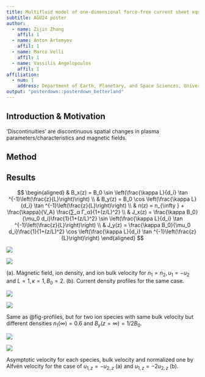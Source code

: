 ```yaml
---
title: Multifluid model of one-dimensional force-free current sheet equilibrium
subtitle: AGU24 poster
author:
  - name: Zijin Zhang
    affil: 1
  - name: Anton Artemyev
    affil: 1
  - name: Marco Velli
    affil: 1
  - name: Vassilis Angelopoulos
    affil: 1
affiliation:
  - num: 1
    address: Department of Earth, Planetary, and Space Sciences, University of California, Los Angeles
output: "posterdown::posterdown_betterland"
---
```


## Introduction & Motivation

'Discontinuities' are discontinuous spatial changes in plasma
parameters/characteristics and magnetic fields.


## Method


## Results

$$
\begin{aligned}
& B_x(z) = B_0 \sin \left(\frac{\kappa L}{d_i} \tan ^{-1}\left(\frac{z}{L}\right)\right)
\\
& B_y(z) = B_0 \cos \left(\frac{\kappa L}{d_i} \tan ^{-1}\left(\frac{z}{L}\right)\right)
\\
& n(z) = n_{\infty } + \frac{\kappa}{V_A} \frac{∑_α Γ_α}{1+(z/L)^2}
\\
& J_x(z) = \frac{\kappa B_0}{\mu_0 d_i}\frac{1}{1+(z/L)^2} \sin \left(\frac{\kappa L}{d_i} \tan ^{-1}\left(\frac{z}{L}\right)\right)
\\
& J_y(z) = \frac{\kappa B_0}{\mu_0 d_i}\frac{1}{1+(z/L)^2} \cos \left(\frac{\kappa L}{d_i} \tan ^{-1}\left(\frac{z}{L}\right)\right)
\end{aligned}
$$

::: {#fig-profiles layout-ncol="2" }
![](../figures/profiles_sym.svg){#fig-profilesEx1}

![](../figures/J_profiles_sym.svg){#fig-jprofilesEx1}

(a). Magnetic field, ion density, and ion bulk velocity for $n_1 = n_2, u_1 = -u_2$ and $L=1, κ=1, B_0 = 2$. (b). Current density profiles for the same case.
:::


::: {#fig-profilesEx2 layout-ncol="2" }
![](../figures/profiles_n1Inf=0.6.svg)

![](../figures/J_profiles_n1Inf=0.6.svg)

Same as @fig-profiles, but for two ion species with same bulk velocity but different densities $n_1(∞) = 0.6$ and $B_y(z=\infty) = 1/2 B_0$.
:::


::: {#fig-vRatios layout-nrow="1" }
![](../figures/vRatios.svg){#fig-vRatiosEx1}

![](../figures/vRatiosEx2.svg){#fig-vRatiosEx2}

Asymptotic velocity for each species, bulk velocity and normalized one by Alfvén velocity for the case of $u_{1,z} = - u_{2,z}$ (a) and $u_{1,z} = - 2 u_{2,z}$ (b).
:::